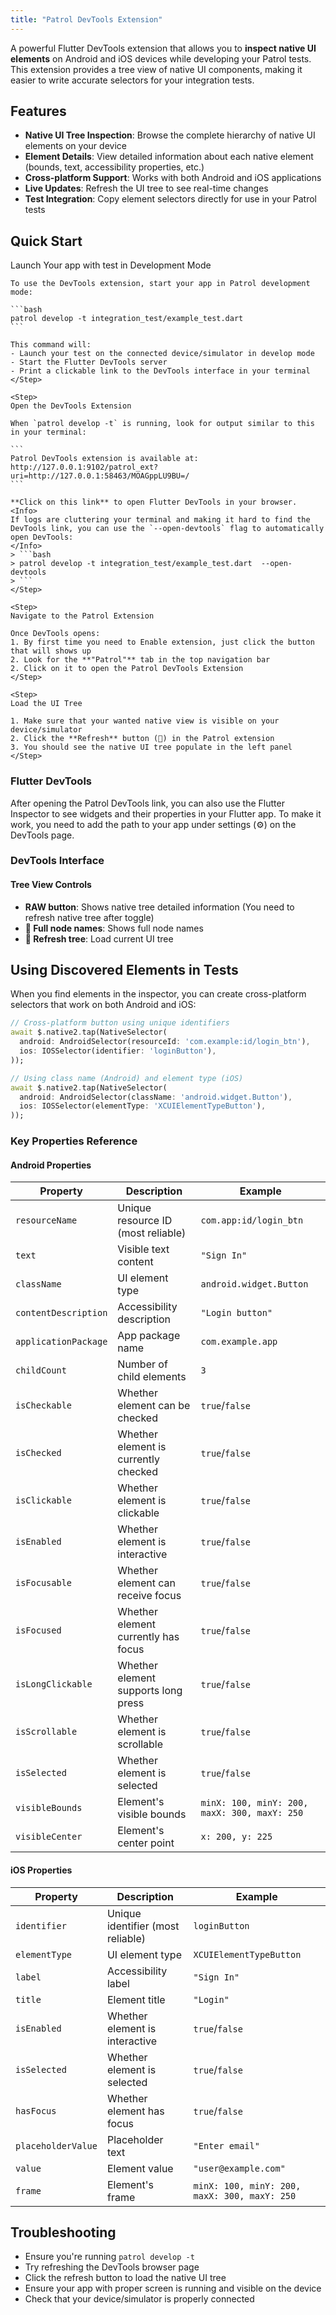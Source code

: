 ```yaml
---
title: "Patrol DevTools Extension"
---
```



A powerful Flutter DevTools extension that allows you to **inspect native UI elements** on Android and iOS devices while developing your Patrol tests. This extension provides a tree view of native UI components, making it easier to write accurate selectors for your integration tests.

## Features

- **Native UI Tree Inspection**: Browse the complete hierarchy of native UI elements on your device
- **Element Details**: View detailed information about each native element (bounds, text, accessibility properties, etc.)
- **Cross-platform Support**: Works with both Android and iOS applications
- **Live Updates**: Refresh the UI tree to see real-time changes
- **Test Integration**: Copy element selectors directly for use in your Patrol tests

## Quick Start

<Steps>
    <Step>
    Launch Your app with test in Development Mode

    To use the DevTools extension, start your app in Patrol development mode:

    ```bash
    patrol develop -t integration_test/example_test.dart
    ```

    This command will:
    - Launch your test on the connected device/simulator in develop mode
    - Start the Flutter DevTools server
    - Print a clickable link to the DevTools interface in your terminal
    </Step>

    <Step>
    Open the DevTools Extension

    When `patrol develop -t` is running, look for output similar to this in your terminal:

    ```
    Patrol DevTools extension is available at:
    http://127.0.0.1:9102/patrol_ext?uri=http://127.0.0.1:58463/MOAGppLU9BU=/
    ```

    **Click on this link** to open Flutter DevTools in your browser.
    <Info>
    If logs are cluttering your terminal and making it hard to find the DevTools link, you can use the `--open-devtools` flag to automatically open DevTools:
    </Info>
    > ```bash
    > patrol develop -t integration_test/example_test.dart  --open-devtools
    > ```
    </Step>

    <Step>
    Navigate to the Patrol Extension

    Once DevTools opens:
    1. By first time you need to Enable extension, just click the button that will shows up
    2. Look for the **"Patrol"** tab in the top navigation bar
    2. Click on it to open the Patrol DevTools Extension
    </Step>

    <Step>
    Load the UI Tree

    1. Make sure that your wanted native view is visible on your device/simulator
    2. Click the **Refresh** button (🔄) in the Patrol extension
    3. You should see the native UI tree populate in the left panel
    </Step>
</Steps>

### Flutter DevTools
After opening the Patrol DevTools link, you can also use the Flutter Inspector to see widgets and their
properties in your Flutter app. To make it work, you need to add the path to your app under settings (⚙️) on the DevTools page.

### DevTools Interface

#### Tree View Controls
- **RAW button**: Shows native tree detailed information (You need to refresh native tree after toggle)
- **📱 Full node names**: Shows full node names
- **🔄 Refresh tree**: Load current UI tree

## Using Discovered Elements in Tests

When you find elements in the inspector, you can create cross-platform selectors that work on both Android and iOS:

```dart
// Cross-platform button using unique identifiers
await $.native2.tap(NativeSelector(
  android: AndroidSelector(resourceId: 'com.example:id/login_btn'),
  ios: IOSSelector(identifier: 'loginButton'),
));

// Using class name (Android) and element type (iOS)
await $.native2.tap(NativeSelector(
  android: AndroidSelector(className: 'android.widget.Button'),
  ios: IOSSelector(elementType: 'XCUIElementTypeButton'),
));

```

### Key Properties Reference

#### Android Properties

| Property | Description | Example |
|----------|-------------|---------|
| `resourceName` | Unique resource ID (most reliable) | `com.app:id/login_btn` |
| `text` | Visible text content | `"Sign In"` |
| `className` | UI element type | `android.widget.Button` |
| `contentDescription` | Accessibility description | `"Login button"` |
| `applicationPackage` | App package name | `com.example.app` |
| `childCount` | Number of child elements | `3` |
| `isCheckable` | Whether element can be checked | `true`/`false` |
| `isChecked` | Whether element is currently checked | `true`/`false` |
| `isClickable` | Whether element is clickable | `true`/`false` |
| `isEnabled` | Whether element is interactive | `true`/`false` |
| `isFocusable` | Whether element can receive focus | `true`/`false` |
| `isFocused` | Whether element currently has focus | `true`/`false` |
| `isLongClickable` | Whether element supports long press | `true`/`false` |
| `isScrollable` | Whether element is scrollable | `true`/`false` |
| `isSelected` | Whether element is selected | `true`/`false` |
| `visibleBounds` | Element's visible bounds | `minX: 100, minY: 200, maxX: 300, maxY: 250` |
| `visibleCenter` | Element's center point | `x: 200, y: 225` |

#### iOS Properties

| Property | Description | Example |
|----------|-------------|---------|
| `identifier` | Unique identifier (most reliable) | `loginButton` |
| `elementType` | UI element type | `XCUIElementTypeButton` |
| `label` | Accessibility label | `"Sign In"` |
| `title` | Element title | `"Login"` |
| `isEnabled` | Whether element is interactive | `true`/`false` |
| `isSelected` | Whether element is selected | `true`/`false` |
| `hasFocus` | Whether element has focus | `true`/`false` |
| `placeholderValue` | Placeholder text | `"Enter email"` |
| `value` | Element value | `"user@example.com"` |
| `frame` | Element's frame | `minX: 100, minY: 200, maxX: 300, maxY: 250` |

## Troubleshooting

- Ensure you're running `patrol develop -t`
- Try refreshing the DevTools browser page
- Click the refresh button to load the native UI tree
- Ensure your app with proper screen is running and visible on the device
- Check that your device/simulator is properly connected
